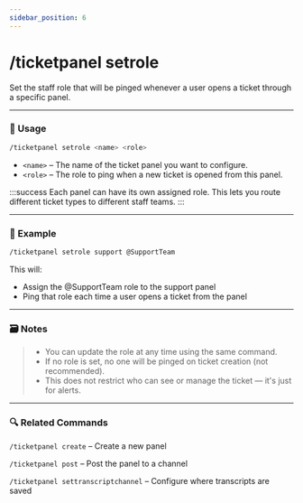 ```yaml
---
sidebar_position: 6
---
```


# /ticketpanel setrole

Set the staff role that will be pinged whenever a user opens a ticket through a specific panel.

<hr className="md-divider-gradient" />

### 💬 Usage
```bash
/ticketpanel setrole <name> <role>
```
- `<name>` – The name of the ticket panel you want to configure.
- `<role>` – The role to ping when a new ticket is opened from this panel.

:::success
Each panel can have its own assigned role. This lets you route different ticket types to different staff teams.
:::

<hr className="md-divider-gradient" />

### 📌 Example
```bash
/ticketpanel setrole support @SupportTeam
```
This will:
- Assign the @SupportTeam role to the support panel
- Ping that role each time a user opens a ticket from the panel

<hr className="md-divider-gradient" />

### 🗃️ Notes
> - You can update the role at any time using the same command.
> - If no role is set, no one will be pinged on ticket creation (not recommended).
> - This does not restrict who can see or manage the ticket — it's just for alerts.

<hr className="md-divider-gradient" />

### 🔍 Related Commands
`/ticketpanel create` – Create a new panel

`/ticketpanel post` – Post the panel to a channel

`/ticketpanel settranscriptchannel` – Configure where transcripts are saved